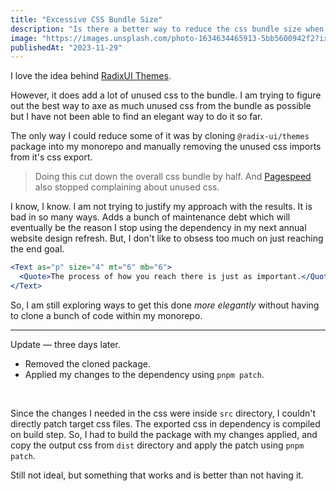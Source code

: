 ```yaml
---
title: "Excessive CSS Bundle Size"
description: "Is there a better way to reduce the css bundle size when using component libraries?"
image: "https://images.unsplash.com/photo-1634634465913-5bb5600942f2?ixlib=rb-4.0.3&auto=format&fit=crop&w=600&h=338&q=80"
publishedAt: "2023-11-29"
---
```



I love the idea behind [RadixUI Themes](https://www.radix-ui.com/themes).

However, it does add a lot of unused css to the bundle.
I am trying to figure out the best way to axe as much unused css
from the bundle as possible but I have not been able to find an elegant
way to do it so far.

The only way I could reduce some of it was by cloning `@radix-ui/themes`
package into my monorepo and manually removing the unused css imports from it's
css export.

> Doing this cut down the overall css bundle by half. And [Pagespeed](https://pagespeed.web.dev) also stopped complaining about unused css.

I know, I know. I am not trying to justify my approach with the results.
It is bad in so many ways. Adds a bunch of maintenance debt which will
eventually be the reason I stop using the dependency in my next annual
website design refresh. But, I don't like to obsess too much on just reaching the end goal.

```jsx eval
<Text as="p" size="4" mt="6" mb="6">
  <Quote>The process of how you reach there is just as important.</Quote>
</Text>
```

So, I am still exploring ways to get this done _more elegantly_ without having
to clone a bunch of code within my monorepo.

---

Update — three days later.

- Removed the cloned package.
- Applied my changes to the dependency using `pnpm patch`.

<br />

Since the changes I needed in the css were inside `src` directory, I couldn't directly patch target css files. The exported css in dependency is compiled on build step. So, I had to build the package with my changes applied, and copy the output css from `dist` directory and apply the patch using `pnpm patch`.

Still not ideal, but something that works and is better than not having it.
